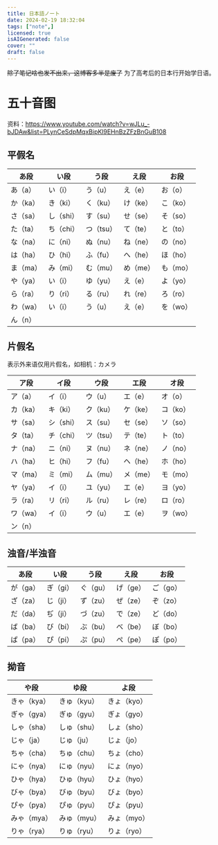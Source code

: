 ---
title: 日本語ノート
date: 2024-02-19 18:32:04
tags: ["note",]
licensed: true
isAIGenerated: false
cover: ""
draft: false
---

~~除了笔记啥也发不出来，这博客多半是废了~~
为了高考后的日本行开始学日语。

<Excerpt />


# 五十音图

资料：https://www.youtube.com/watch?v=wJLu_-bJDAw&list=PLynCeSdpMqxBipKl9EHnBzZFzBnGuB108

## 平假名

| あ段 | い段 | う段 | え段 | お段 |
| ---- | ---- | ---- | ---- | ---- |
| あ（a） | い（i） | う（u） | え（e） | お（o） |
| か（ka） | き（ki） | く（ku） | け（ke） | こ（ko） |
| さ（sa） | し（shi） | す（su） | せ（se） | そ（so） |
| た（ta） | ち（chi） | つ（tsu） | て（te） | と（to） |
| な（na） | に（ni） | ぬ（nu） | ね（ne） | の（no） |
| は（ha） | ひ（hi） | ふ（fu） | へ（he） | ほ（ho） |
| ま（ma） | み（mi） | む（mu） | め（me） | も（mo） |
| や（ya） | い（i） | ゆ（yu） | え（e） | よ（yo） |
| ら（ra） | り（ri） |る（ru） | れ（re） | ろ（ro） |
| わ（wa） | い（i） | う（u） | え（e） | を（wo） |
| ん（n） | | | | |

## 片假名
表示外来语仅用片假名，如相机：カメラ

| ア段 | イ段 | ウ段 | エ段 | オ段 |
| ---- | ---- | ---- | ---- | ---- |
| ア（a） | イ（i） | ウ（u） | エ（e） | オ（o） |
| カ（ka） | キ（ki） | ク（ku） | ケ（ke） | コ（ko） |
| サ（sa） | シ（shi） | ス（su） | セ（se） | ソ（so） |
| タ（ta） | チ（chi） | ツ（tsu） | テ（te） | ト（to） |
| ナ（na） | ニ（ni） | ヌ（nu） | ネ（ne） | ノ（no） |
| ハ（ha） | ヒ（hi） | フ（fu） | ヘ（he） | ホ（ho） |
| マ（ma） | ミ（mi） | ム（mu） | メ（me） | モ（mo） |
| ヤ（ya） | イ（i） | ユ（yu） | エ（e） | ヨ（yo） |
| ラ（ra） | リ（ri） | ル（ru） | レ（re） | ロ（ro） |
| ワ（wa） | イ（i） | ウ（u） | エ（e） | ヲ（wo） |
| ン（n） | | | | |

## 浊音/半浊音

| あ段 | い段 | う段 | え段 | お段 |
| ---- | ---- | ---- | ---- | ---- |
| が（ga） | ぎ（gi） | ぐ（gu） | げ（ge） | ご（go） |
| ざ（za） | じ（ji） | ず（zu） | ぜ（ze） | ぞ（zo） |
| だ（da） | ぢ（ji） | づ（zu） | で（ze） | ど（do） |
| ば（ba） | び（bi） | ぶ（bu） | べ（be） | ぼ（bo） |
| ぱ（pa） | ぴ（pi） | ぷ（pu） | ぺ（pe） | ぽ（po） |

## 拗音

| や段 | ゆ段 | よ段 |
| ---- | ---- | ---- |
| きゃ（kya） | きゅ（kyu） | きょ（kyo） |
| ぎゃ（gya） | ぎゅ（gyu） | ぎょ（gyo） |
| しゃ（sha） | しゅ（shu） | しょ（sho） |
| じゃ（ja） | じゅ（ju） | じょ（jo） |
| ちゃ（cha） | ちゅ（chu） | ちょ（cho） |
| にゃ（nya） | にゅ（nyu） | にょ（nyo） |
| ひゃ（hya） | ひゅ（hyu） | ひょ（hyo） |
| びゃ（bya） | びゅ（byu） | びょ（byo） |
| ぴゃ（pya） | ぴゅ（pyu） | ぴょ（pyu） |
| みゃ（mya） | みゅ（myu） | みょ（myo） |
| りゃ（rya） | りゅ（ryu） | りょ（ryo） |